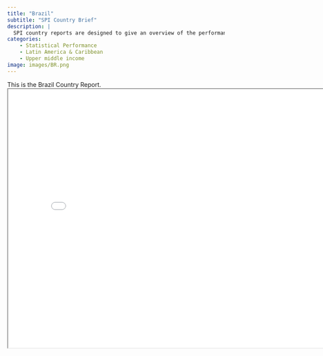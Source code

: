 ```yaml
---
title: "Brazil"
subtitle: "SPI Country Brief"
description: |
  SPI country reports are designed to give an overview of the performance of Brazil.
categories:
    - Statistical Performance
    - Latin America & Caribbean
    - Upper middle income
image: images/BR.png
---
```


This is the Brazil Country Report.
<iframe src="charts/Brazil_chart.html" width="800" height="600"></iframe>

